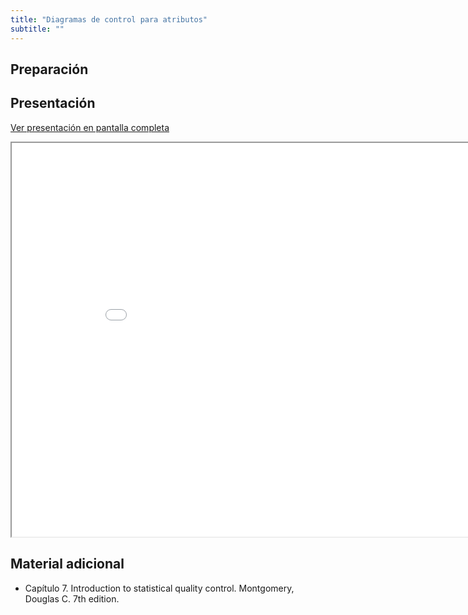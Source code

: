 ```yaml
---
title: "Diagramas de control para atributos"
subtitle: ""
---
```


## Preparación


## Presentación

[Ver presentación en pantalla completa](../slides/lec_week10.html)

```{=html}
<iframe class="slide-deck" src="../slides/lec_week10.html" height="630" width="900"></iframe>
```

## Material adicional

- Capítulo 7. Introduction to statistical quality control. Montgomery, Douglas C. 7th edition.